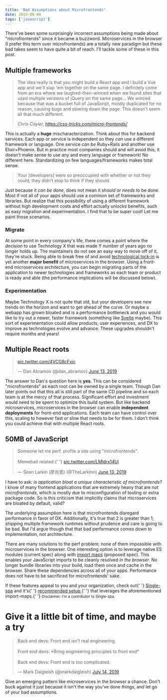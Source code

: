 ```yaml
---
title: 'Bad Assumptions about Microfrontends'
date: 2019-08-09
tags: ['javascript']
---
```


There've been some surprisingly incorrect assumptions being made about "microfrontends" since it became a buzzword. Microservices in the browser (I prefer this term over microfrontends) are a totally new paradigm but these bad takes seem to have quite a bit of reach. I'll tackle some of these in this post.

## Multiple frameworks

> The idea really is that you might build a React app and I build a Vue app and we'll slap 'em together on the same page. I definitely come from an era where we laughed-then-winced when we found sites that used multiple versions of jQuery on the same page... We winced because that was a bucket full of JavaScript, mostly duplicated for no reason, causing bugs and slowing down the page. This doesn't seem all that much different.
>
> _Chris Coyier, https://css-tricks.com/micro-frontends/_

This is actually a **huge** mischaracterization. Think about this for backend services. Each app or service is independent so they _can_ use a different framework or language. One service _can be_ Ruby+Rails and another use Elixir+Phoenix. But in practice most companies should and will avoid this, it doesn't make sense to use any and every language or framework! No different here. Standardizing on few languages/frameworks makes total sense.

> Your [developers] were so preoccupied with whether or not they could, they didn’t stop to think if they should.

Just because it _can be done_, does not mean it _should or needs_ to be done. Most if not all of your apps should use a common set of frameworks and libraries. But realize that this possibility of using a different framework without high development costs and effort actually unlocks benefits, such as easy migration and experimentation. I find that to be super cool! Let me paint those scenarios.

### Migrate

At some point in every company's life, there comes a point where the decision to use Technology X that was made Y number of years ago no longer holds up. The maintainers do not see an easy way to move off of it, they're stuck. Being able to break free of and avoid [technological lock-in](https://en.wikipedia.org/wiki/Vendor_lock-in#Technology_lock-in) is yet another **major benefit** of microservices in the browser. Using a front-end microservices architecture, you can begin migrating parts of the application to newer technologies and frameworks as each team or product is ready and able (the performance implications will be discussed below).

### Experimentation

Maybe Technology X is not quite that old, but your developers see new trends on the horizon and want to get ahead of the curve. Or maybe a webapp has grown bloated and is a performance bottleneck and you would like to try out a newer, faster framework (something like [Svelte](https://github.com/sveltejs/svelte) maybe). This sort of experimentation could allow products, user experiences, and DX to improve as technologies evolve and advance. These upgrades shouldn't require months and years!

## Multiple React roots

<blockquote class="twitter-tweet" data-conversation="none" data-lang="en">
  <p lang="und" dir="ltr">
    <a
      href="https://t.co/4VCG8cFxjc"
      aria-label="Meme: Multiple React roots on the page. Is this microfrontends?"
    >
      pic.twitter.com/4VCG8cFxjc
    </a>
  </p>
  &mdash; Dan Abramov (@dan_abramov) <a href="https://twitter.com/dan_abramov/status/1139157092420505600?ref_src=twsrc%5Etfw">June 13, 2019</a>
</blockquote>

The answer to Dan's question here is **yes**. This can be considered "microfrontends" as each root can be owned by a single team. Though Dan later points out that this all is still part of the same CD pipeline and so each team is at the mercy of that process. Significant effort and investment would need to be spent to optimize this build system. But like backend microservices, microservices in the browser can enable **independent deployments** for front-end applications. Each team can have control over this, scaling to however fast or slow that needs to be for them. I don't think you could achieve that with multiple React roots.

## 50MB of JavaScript

<blockquote class="twitter-tweet" data-lang="en">
  <p lang="en" dir="ltr">
    Someone let me perf. profile a site using &quot;microfrontends&quot;. <br />
    <br />
    Memebait related:{' '}
    <a
      href="https://t.co/LMldrx14Ui"
      aria-label="Meme: 50 MB of JavaScript. Is this microfrontends?"
    >
      pic.twitter.com/LMldrx14Ui
    </a>
  </p>
  &mdash; Sean Larkin (廖肖恩) (@TheLarkInn) <a href="https://twitter.com/TheLarkInn/status/1139281821810618369?ref_src=twsrc%5Etfw">June 13, 2019</a>
</blockquote>

I have to ask: _is application bloat a unique characteristic of microfrontends?_ I know of many frontend applications that are extremely heavy that are _not microfrontends_, which is mostly due to misconfiguration of tooling or extra package code. So is this criticism that implicitly claims that microservices are bloated by default, valid?

The underlying assumption here is that microfrontends disregard performance in favor of DX. Additionally, it's true that 2 is greater than 1; shipping multiple framework runtimes without prudence and care is going to be bad. But I'd argue though that that bad performance comes down to implementation, not architecture.

There are many solutions to the perf problem; none of them impossible with microservices in the browser. One interesting option is to leverage native ES modules (current spec) along with [import maps](https://github.com/WICG/import-maps) (proposed spec). This enables your JavaScript imports to be cleanly resolved _in the browser_. No longer bundle libraries into your build, load them once and cache in the browser. Share these dependencies across all of your apps. Performance does not have to be sacrificed for microfrontends' sake.

<aside>
  If these features appeal to you and your organization, check out{' '}
  <a href="https://single-spa.js.org/">Single-spa</a> and it's{' '}
  <a href="https://single-spa.js.org/docs/faq.html#is-there-a-recommended-setup">
    recommended setup
  </a>{' '}
  that leverages the aforementioned import-maps.{' '}
  <small style="margin-bottom: 0;">
    Disclaimer: I'm a contributor to Single-spa.
  </small>
</aside>

# Give it a little bit of time, and maybe a try

<blockquote class="twitter-tweet">
  <p lang="en" dir="ltr">
    Back end devs: Front end isn&#39;t real engineering.
    <br />
    <br />
    Front end devs: *Bring engineering principles to front end*
    <br />
    <br />
    Back end devs: Front end is too complicated.
  </p>
  &mdash; Mark Dalgleish (@markdalgleish) <a href="https://twitter.com/markdalgleish/status/1150488911744917505?ref_src=twsrc%5Etfw">
    July 14, 2019
  </a>
</blockquote>

Give an emerging pattern like microservices in the browser a chance. Don't buck against it just because it isn't the way you've done things, and let go of your bad assumptions.
